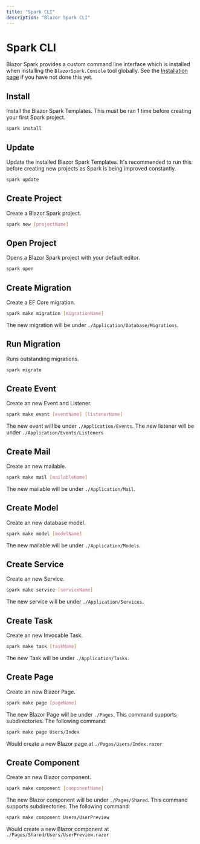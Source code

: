 ```yaml
---
title: "Spark CLI"
description: "Blazor Spark CLI"
---
```


# Spark CLI
Blazor Spark provides a custom command line interface which is installed when installing the `BlazorSpark.Console` tool globally. See the [Installation page](/docs/installation) if you have not done this yet.


## Install
Install the Blazor Spark Templates. This must be ran 1 time before creating your first Spark project.
```bash
spark install
```

## Update
Update the installed Blazor Spark Templates. It's recommended to run this before creating new projects as Spark is being improved constantly.
```bash
spark update
```

## Create Project
Create a Blazor Spark project.
```bash
spark new [projectName]
```

## Open Project
Opens a Blazor Spark project with your default editor.
```bash
spark open
```

## Create Migration
Create a EF Core migration.
```bash
spark make migration [migrationName]
```
The new migration will be under `./Application/Database/Migrations`.

## Run Migration
Runs outstanding migrations.
```bash
spark migrate
```

## Create Event
Create an new Event and Listener.
```bash
spark make event [eventName] [listenerName]
```
The new event will be under `./Application/Events`. The new listener will be under `./Application/Events/Listeners`

## Create Mail
Create an new mailable.
```bash
spark make mail [mailableName]
```
The new mailable will be under `./Application/Mail`.

## Create Model
Create an new database model.
```bash
spark make model [modelName]
```
The new mailable will be under `./Application/Models`.

## Create Service
Create an new Service.
```bash
spark make service [serviceName]
```
The new service will be under `./Application/Services`.

## Create Task
Create an new Invocable Task.
```bash
spark make task [taskName]
```
The new Task will be under `./Application/Tasks`.

## Create Page
Create an new Blazor Page.
```bash
spark make page [pageName]
```
The new Blazor Page will be under `./Pages`. This command supports subdirectories. The following command:
```bash
spark make page Users/Index
```
Would create a new Blazor page at `./Pages/Users/Index.razor`

## Create Component
Create an new Blazor component.
```bash
spark make component [componentName]
```
The new Blazor component will be under `./Pages/Shared`. This command supports subdirectories. The following command:
```bash
spark make component Users/UserPreview
```
Would create a new Blazor component at `./Pages/Shared/Users/UserPreview.razor`
